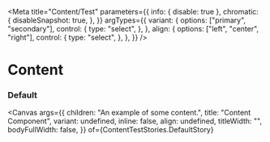 
<Meta
  title="Content/Test"
  parameters={{
    info: { disable: true },
    chromatic: {
      disableSnapshot: true,
    },
  }}
  argTypes={{
    variant: {
      options: ["primary", "secondary"],
      control: {
        type: "select",
      },
    },
    align: {
      options: ["left", "center", "right"],
      control: {
        type: "select",
      },
    },
  }}
/>

# Content

### Default

<Canvas
  args={{
    children: "An example of some content.",
    title: "Content Component",
    variant: undefined,
    inline: false,
    align: undefined,
    titleWidth: "",
    bodyFullWidth: false,
  }}
  of={ContentTestStories.DefaultStory}
></Canvas>
